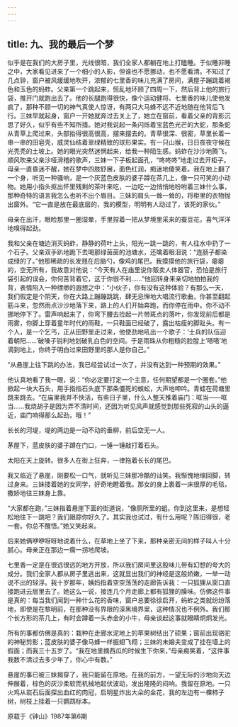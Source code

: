 ```yaml
---
---
---
```

title: 九、我的最后一个梦
---



似乎是在我们的大房子里，光线很暗，我们全家人都躺在地上打瞌睡。于似睡非睡之中，大家看见进来了一个细小的人影，但谁也不愿挪动，也不愿看清。不知过了几点钟，窗户被风缓缓地吹开，浓郁的七里香的味儿充满了房间，满屋子蹦跳着褐色和玉色的蚂蚱。父亲第一个跳起来，慌乱地环顾了四周一下，然后背上他的旅行袋，推开门就跑出去了。他的长腿跑得很快，像个运动健将、七里香的味儿使他发疯了，那种不顾一切的神气真使人惊讶，有两只大马蜂不远不近地随在他背后飞行。三妹早就起身，窗户一开她就奔过去关上了，她立在窗前，看着父亲的背影沉思了好久，似乎有些不知所措。她对我说起一条闪烁着宝蓝色光芒的大蛇，那条蛇从青草上爬过来，头部抬得很高很高，摆来摆去的。青草很深、很密，草里长着一串一串的田皂壳，威灵仙结着翠绿精致的球形果实。有一只山猴，日日夜夜守候在光秃秃的土坡上。她的眼光突然迷惘起来，给我一种陌生感。蚂蚱在沙沙地腾飞，顺风吹来父亲沙哑滑稽的歌声，三妹一下子板起面孔，“咚咚咚”地走过去开柜子。母亲一直昏迷不醒，她在梦中四肢舒展，面色红润，痴迷地傻笑着。我在地上翻了一个身，听见一种骚响，是一个灰蓝色皮肤的婆子蹲在茶几上，像一只可笑的小动物。她用小指头抠出怀里残剩的茶叶来吃，一边吃一边悄悄地吩咐着三妹什么事，那种奇特的语言我怎么也听不出个眉目。三妹的肩头一耸一耸的，将柜里的衣物抛出窗外。“它一直是放在最底层的，我的模型，明明有人动过了，该死的家伙。”

母亲在出汗，眼睑那里一圈湿晕，手里捏着一把从梦境里采来的蚕豆花，喜气洋洋地嗅得起劲。

我和父亲在塘边消灭蚂蚱，静静的荷叶上头，阳光一跳一跳的，有人往水中扔了一个石子。父亲双手趴地跪下去喝那绿茵茵的池塘水，还噙着眼泪说：“连肠子都染成绿的了。”他那稀疏的长发翘在后脑勺，像鸡的尾巴。我摸摸他的旅行袋，瘪瘪的，空无所有，我故意对他说：“今天有人在庙里说你贩卖人体器官，恐怕是旅行袋引起的误会，你何苦背着它，这于你很不利……”他回转身来亲切地拍拍我的背，表情陷入一种缥缈的遐想之中：“小伙子，你有没有这种体验？有那么一天，我们假定是个阴天，你在大路上蹦蹦跳跳，肆无忌惮地大唱流行歌曲，你甚至翻起筋斗来，忽然雨点沙沙地落下来，路上的人们开始奔跑，而你停在雨中。你不动不挪地停下了。雷声响起来了，你弯下腰去捡起一片带斑点的落叶，你发现前后都是雨雾，你脚上穿着童年时代的雨鞋，一只鞋面已经破了，露出枯瘦的脚趾头。有一个人，是一个乞丐，正从田野里走过来，他使劲地吼出一个歌子：‘士兵的队伍迎着朝阳……’破嗓子锐利地划破乳白色的空间。于是雨珠从你粗糙的脸膛上‘嗒嗒’地滴到地上，你终于明白过来田野里的那人是你自己。”

“从悬崖上往下跳的办法，我已经尝试过一次了，并没有达到一种预期的效果。”

他认真地看了我一眼，说：“你必定要打定一个主意，任何期望都是一个圈套。”他掀起一块大石头，用手指指石头底下那条僵死的蜈蚣，大声地呻吟。青蛙在荷塘里跳来跳去。“在庙里我并不快活，有些日子里，什么人整天推着庙门：哐当——哐当……我烧胡子是因为弄不清时间，还因为听见风声就感觉到那些死寂的山头的逼近，庙门响得那么起劲，哦！”

长长的河堤，堤的两边是一动不动的垂柳，前后空无一人。

茅屋下，蓝皮肤的婆子蹲在门口，一锤一锤敲打着石头。

太阳在天上旋转。很多人在街上狂奔，一律拖着长长的尾巴。

我又临近了悬崖，刚要松一口气，就听见三妹那冷酷的讪笑。我惭愧地缩回脚，转过身来。三妹搂着她的女同学，好奇地瞪着我。那女的身上裹着一床很厚的毛毯，撒娇地往三妹身上靠。

“大家都在跑，”三妹指着悬崖下面的街道说，“像厕所里的蛆。你到这里来，是想轻松地往下一跳吧？我们跟踪你好久了。其实我也试过，有什么用呢？陈旧得很，老一套。你总不醒悟。”她又笑起来。

后来她俩咿咿呀呀地说着什么，在草地上坐了下来，那种亲密无间的样子叫人十分腻心。母亲正在那边一瘸一拐地爬坡。

七里香一定是在很远很远的地方开放，所以我们房间里这股味儿带有幻想的夸大的成分。我们全家人都从房子里逃出来，这就显出我们的神经是这般娇嫩，一举一动说不出的轻浮。我十岁那年，姨妈指着空空荡荡的走廊告诉我：一只狐狸从窗口直接跑进云层里去了。她这么一说，接连几个月走廊上都有狐狸的臊味。仿佛这件事是真的：每当我们闻到一种什么花的香味，窗户总要徐徐启开，蚂蚱之类就纷纷落地，即使是在黎明前，在那种没有界限的深黑境界里，这种情况也不例外。我们那个长方形的茶几上，有时会蹲着一头赤金的小牛，母亲谈起这事就眼睛炯炯发光。

所有的事都仿佛是真的：栽种在走廊水泥地上的苹果树结出了硕果；窗前出现骆驼的神秘剪影；蓝皮肤的婆子像马蜂一样振翅飞翔；三妹的未婚夫变成了挂在墙上的假面；而我三十五岁了。“我在地里摘西瓜的时候生下你来，”母亲痴笑着，“这件事我数不清过去多少年了，你心中有数。”

悬崖的事已被三妹揭穿了，我只能留在原地。在我的前方，一望无际的沙地向天边伸展着，棕色的灰沙柔软而机械地起伏波动，发出隆隆的闷响。我留在原地。一只火鸡从岩石后面探出血红的肉冠，启明星炸出大朵的金花，我的左边有一棵柿子树，树枝上挂着一只鹦鹉标本。

原载于《钟山》1987年第6期